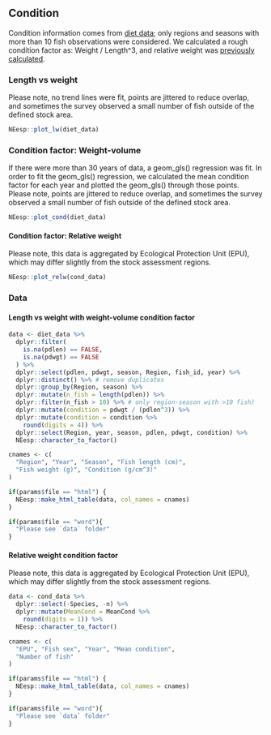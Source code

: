 ## Condition

Condition information comes from [diet data](https://github.com/Laurels1/Condition/blob/master/data/allfh.RData); only regions and seasons with more than 10 fish observations were considered. We calculated a rough condition factor as: Weight / Length^3, and relative weight was [previously calculated](https://github.com/Laurels1/Condition/tree/master/data).

### Length vs weight 

Please note, no trend lines were fit, points are jittered to reduce overlap, and sometimes the survey observed a small number of fish outside of the defined stock area.


```r
NEesp::plot_lw(diet_data)
```


### Condition factor: Weight-volume 

If there were more than 30 years of data, a geom_gls() regression was fit. In order to fit the geom_gls() regression, we calculated the mean condition factor for each year and plotted the geom_gls() through those points. Please note, points are jittered to reduce overlap, and sometimes the survey observed a small number of fish outside of the defined stock area.


```r
NEesp::plot_cond(diet_data)
```


#### Condition factor: Relative weight 

Please note, this data is aggregated by Ecological Protection Unit (EPU), which may differ slightly from the stock assessment regions.


```r
NEesp::plot_relw(cond_data)
```


### Data

#### Length vs weight with weight-volume condition factor {-}
```r
data <- diet_data %>%
  dplyr::filter(
    is.na(pdlen) == FALSE,
    is.na(pdwgt) == FALSE
  ) %>%
  dplyr::select(pdlen, pdwgt, season, Region, fish_id, year) %>%
  dplyr::distinct() %>% # remove duplicates
  dplyr::group_by(Region, season) %>%
  dplyr::mutate(n_fish = length(pdlen)) %>%
  dplyr::filter(n_fish > 10) %>% # only region-season with >10 fish)
  dplyr::mutate(condition = pdwgt / (pdlen^3)) %>%
  dplyr::mutate(condition = condition %>%
    round(digits = 4)) %>%
  dplyr::select(Region, year, season, pdlen, pdwgt, condition) %>%
  NEesp::character_to_factor()

cnames <- c(
  "Region", "Year", "Season", "Fish length (cm)",
  "Fish weight (g)", "Condition (g/cm^3)"
)

if(params$file == "html") {
  NEesp::make_html_table(data, col_names = cnames)
}

if(params$file == "word"){
  "Please see `data` folder"
}
```

#### Relative weight condition factor {-}

Please note, this data is aggregated by Ecological Protection Unit (EPU), which may differ slightly from the stock assessment regions.
```r
data <- cond_data %>%
  dplyr::select(-Species, -n) %>%
  dplyr::mutate(MeanCond = MeanCond %>%
    round(digits = 1)) %>%
  NEesp::character_to_factor()

cnames <- c(
  "EPU", "Fish sex", "Year", "Mean condition",
  "Number of fish"
)

if(params$file == "html") {
  NEesp::make_html_table(data, col_names = cnames)
}

if(params$file == "word"){
  "Please see `data` folder"
}
```
